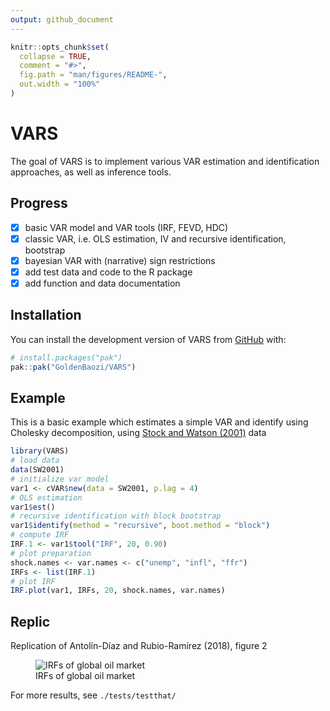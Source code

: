 ```yaml
---
output: github_document
---
```


<!-- README.md is generated from README.Rmd. Please edit that file -->

```r
knitr::opts_chunk$set(
  collapse = TRUE,
  comment = "#>",
  fig.path = "man/figures/README-",
  out.width = "100%"
)
```

# VARS

<!-- badges: start -->
<!-- badges: end -->

The goal of VARS is to implement various VAR estimation and identification approaches, as well as inference tools.

## Progress

- [x] basic VAR model and VAR tools (IRF, FEVD, HDC)
- [x] classic VAR, i.e. OLS estimation, IV and recursive identification, bootstrap
- [x] bayesian VAR with (narrative) sign restrictions
- [x] add test data and code to the R package
- [x] add function and data documentation 

## Installation

You can install the development version of VARS from [GitHub](https://github.com/) with:

``` r
# install.packages("pak")
pak::pak("GoldenBaozi/VARS")
```

## Example

This is a basic example which estimates a simple VAR and identify using Cholesky decomposition, using [Stock and Watson (2001)](https://www.aeaweb.org/articles?id=10.1257/jep.15.4.101) data

``` r
library(VARS)
# load data
data(SW2001)
# initialize var model
var1 <- cVAR$new(data = SW2001, p.lag = 4)
# OLS estimation
var1$est()
# recursive identification with block bootstrap
var1$identify(method = "recursive", boot.method = "block")
# compute IRF
IRF.1 <- var1$tool("IRF", 20, 0.90)
# plot preparation
shock.names <- var.names <- c("unemp", "infl", "ffr")
IRFs <- list(IRF.1)
# plot IRF
IRF.plot(var1, IRFs, 20, shock.names, var.names)
```

## Replic

Replication of Antolín-Díaz and Rubio-Ramírez (2018), figure 2

![IRFs of global oil market](./IRF_oil.png)

For more results, see `./tests/testthat/`
